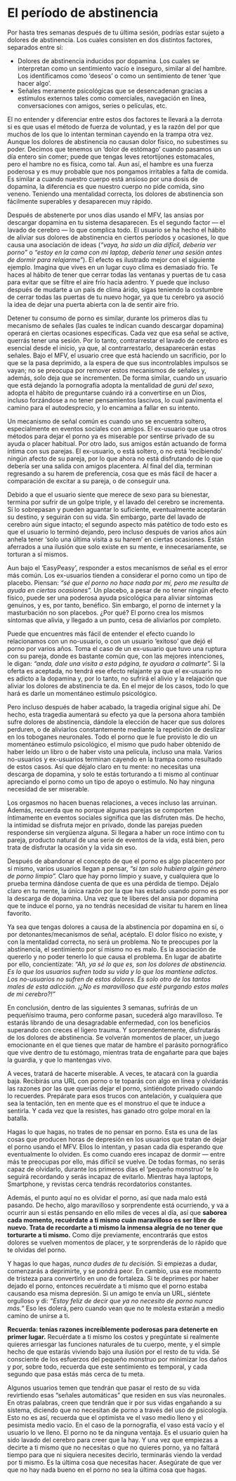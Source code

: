# El período de abstinencia {#el-periodo-de-abstinencia}

Por hasta tres semanas después de tu última sesión, podrías estar sujeto a dolores de abstinencia. Los cuales consisten en dos distintos factores, separados entre sí:

* Dolores de abstinencia inducidos por dopamina. Los cuales se interpretan como un sentimiento vacío e inseguro, similar al del hambre. Los identificamos como 'deseos' o como un sentimiento de tener 'que hacer algo'.
* Señales meramente psicológicas que se desencadenan gracias a estímulos externos tales como comerciales, navegación en línea, conversaciones con amigos, series o películas, etc.

El no entender y diferenciar entre estos dos factores te llevará a la derrota si es que usas el método de fuerza de voluntad, y es la razón del por que muchos de los que lo intentan terminan cayendo en la trampa otra vez. Aunque los dolores de abstinencia no causan dolor físico, no subestimes su poder. Decimos que tenemos un 'dolor de estómago' cuando pasamos un día entero sin comer; puede que tengas leves retortijones estomacales, pero el hambre no es física, como tal. Aun así, el hambre es una fuerza poderosa y es muy probable que nos pongamos irritables a falta de comida. Es similar a cuando nuestro cuerpo está ansioso por una dosis de dopamina, la diferencia es que nuestro cuerpo no pide comida, sino veneno. Teniendo una mentalidad correcta, los dolores de abstinencia son fácilmente superables y desaparecen muy rápido.

Después de abstenerte por unos días usando el MFV, las ansias por descargar dopamina en tu sistema desaparecen. Es el segundo factor — el lavado de cerebro — lo que complica todo. El usuario se ha hecho el hábito de aliviar sus dolores de abstinencia en ciertos períodos y ocasiones, lo que causa una asociación de ideas (_"vaya, ha sido un día difícil, debería ver porno"_ o _"estoy en la cama con mi laptop, debería tener una sesión antes de dormir para relajarme"_). El efecto es ilustrado mejor con el siguiente ejemplo. Imagina que vives en un lugar cuyo clima es demasiado frío. Te haces al hábito de tener que cerrar todas las ventanas y puertas de tu casa para evitar que se filtre el aire frío hacia adentro. Y puede que incluso después de mudarte a un país de clima árido, sigas teniendo la costumbre de cerrar todas las puertas de tu nuevo hogar, ya que tu cerebro ya asoció la idea de dejar una puerta abierta con la de sentir aire frío.

Detener tu consumo de porno es similar, durante los primeros días tu mecanismo de señales (las cuales te indican cuando descargar dopamina) operará en ciertas ocasiones específicas. Cada vez que esa señal se active, querrás tener una sesión. Por lo tanto, contrarrestar el lavado de cerebro es esencial desde el inicio, ya que, al contrarrestarlo, desaparecerán estas señales. Bajo el MFV, el usuario cree que está haciendo un sacrificio, por lo que se la pasa deprimido, a la espera de que sus incontrolables impulsos se vayan; no se preocupa por remover estos mecanismos de señales y, además, solo deja que se incrementen. De forma similar, cuando un usuario que está dejando la pornografía adopta la mentalidad de _gurú del sexo_, adopta el hábito de preguntarse cuándo irá a convertirse en un Dios, incluso forzándose a no tener pensamientos lascivos, lo cual pavimenta el camino para el autodesprecio, y lo encamina a fallar en su intento.

Un mecanismo de señal común es cuando uno se encuentra soltero, especialmente en eventos sociales con amigos. El ex-usuario que usa otros métodos para dejar el porno ya es miserable por sentirse privado de su ayuda o placer habitual. Por otro lado, sus amigos están actuando de forma íntima con sus parejas. El ex-usuario, o está soltero, o no está 'recibiendo' ningún afecto de su pareja, por lo que ahora no está disfrutando de lo que debería ser una salida con amigos placentera. Al final del día, terminan regresando a su harem de preferencia, cosa que es más fácil de hacer a comparación de excitar a su pareja, o de conseguir una.

Debido a que el usuario siente que merece de sexo para su bienestar, termina por sufrir de un golpe triple, y el lavado del cerebro se incrementa. Si lo sobrepasan y pueden aguantar lo suficiente, eventualmente aceptarán su destino, y seguirán con su vida. Sin embargo, parte del lavado de cerebro aún sigue intacto; el segundo aspecto más patético de todo esto es que el usuario lo terminó dejando, pero incluso después de varios años aún anhela tener 'solo una última visita a su harem' en ciertas ocasiones. Están aferrados a una ilusión que solo existe en su mente, e innecesariamente, se torturan a sí mismos.

Aun bajo el 'EasyPeasy', responder a estos mecanismos de señal es el error más común. Los ex-usuarios tienden a considerar el porno como un tipo de placebo. Piensan: _"sé que el porno no hace nada por mí, pero me resulta de ayuda en ciertas ocasiones"._ Un placebo, a pesar de no tener ningún efecto físico, puede ser una poderosa ayuda psicológica para aliviar síntomas genuinos, y es, por tanto, benéfico. Sin embargo, el porno de internet y la masturbación no son placebos. ¿Por qué? El porno crea los mismos síntomas que alivia, y llegado a un punto, cesa de aliviarlos por completo.

Puede que encuentres más fácil de entender el efecto cuando lo relacionamos con un no-usuario, o con un usuario 'exitoso' que dejó el porno por varios años. Toma el caso de un ex-usuario que tuvo una ruptura con su pareja, donde es bastante común que, con las mejores intenciones, le digan: _"anda, dale una visita a esta página, te ayudara a calmarte"._ Si la oferta es aceptada, no tendrá ese efecto relajante ya que el ex-usuario no es adicto a la dopamina y, por lo tanto, no sufrirá el alivio y la relajación que aliviar los dolores de abstinencia te da. En el mejor de los casos, todo lo que hará es darle un momentáneo estímulo psicológico.

Pero incluso después de haber acabado, la tragedia original sigue ahí. De hecho, esta tragedia aumentará su efecto ya que la persona ahora también sufre dolores de abstinencia, dándole la elección de hacer que sus dolores perduren, o de aliviarlos constantemente mediante la repetición de deslizar en los toboganes neuronales. Todo el porno que le fue provisto le dio un momentáneo estimulo psicológico, el mismo que pudo haber obtenido de haber leído un libro o de haber visto una película, incluso una mala. Varios no-usuarios y ex-usuarios terminan cayendo en la trampa como resultado de estos casos. Así que déjalo claro en tu mente: no necesitas una descarga de dopamina, y solo te estás torturando a ti mismo al continuar apreciando el porno como un tipo de apoyo o estímulo. No hay ninguna necesidad de ser miserable.

Los orgasmos no hacen buenas relaciones, a veces incluso las arruinan. Además, recuerda que no porque algunas parejas se comporten íntimamente en eventos sociales significa que las disfruten más. De hecho, la intimidad se disfruta mejor en privado, donde las parejas pueden responderse sin vergüenza alguna. Si llegara a haber un roce íntimo con tu pareja, producto natural de una serie de eventos de la vida, está bien, pero trata de disfrutar la ocasión y la vida sin eso.

Después de abandonar el concepto de que el porno es algo placentero por sí mismo, varios usuarios llegan a pensar, _"si tan solo hubiera algún género de porno limpio"._ Claro que hay porno limpio y suave, y cualquiera que lo prueba termina dándose cuenta de que es una pérdida de tiempo. Déjalo claro en tu mente, la única razón por la que has estado usando porno es por la descarga de dopamina. Una vez que te liberes del ansia por dopamina que te induce el porno, ya no tendrás necesidad de visitar tu harem en línea favorito.

Ya sea que tengas dolores a causa de la abstinencia por dopamina en sí, o por detonantes/mecanismos de señal, acéptalo. El dolor físico no existe, y con la mentalidad correcta, no será un problema. No te preocupes por la abstinencia, el sentimiento por sí mismo no es malo. Es la asociación de quererlo y no poder tenerlo lo que causa el problema. En lugar de abatirte por ello, concientízate: _"Ah, ya sé lo que es, son los dolores de abstinencia. Es lo que los usuarios sufren toda su vida y lo que los mantiene adictos. Los no-usuarios no sufren de estos dolores. Es solo otro de los tantos males de esta adicción. ¡¿No es maravilloso que esté purgando estos males de mi cerebro?!"_

En conclusión, dentro de las siguientes 3 semanas, sufrirás de un pequeñísimo trauma, pero conforme pasan, sucederá algo maravilloso. Te estarás librando de una desagradable enfermedad, con los beneficios superando con creces el ligero trauma. Y sorprendentemente, disfrutarás de los dolores de abstinencia. Se volverán momentos de placer, un juego emocionante en el que tienes que matar de hambre el parásito pornográfico que vive dentro de tu estómago, mientras trata de engañarte para que bajes la guardia, y que lo mantengas vivo.

A veces, tratará de hacerte miserable. A veces, te atacará con la guardia baja. Recibirás una URL con porno o te toparás con algo en línea y olvidarás las razones por las que querías dejar el porno, sintiéndote privado cuando lo recuerdes. Prepárate para esos trucos con antelación, y cualquiera que sea la tentación, ten en mente que es el monstruo el que te induce a sentirla. Y cada vez que la resistes, has ganado otro golpe moral en la batalla.

Hagas lo que hagas, no trates de no pensar en porno. Esta es una de las cosas que producen horas de depresión en los usuarios que tratan de dejar el porno usando el MFV. Ellos lo intentan, y pasan cada día esperando que eventualmente lo olviden. Es como cuando eres incapaz de dormir — entre más te preocupas por ello, más difícil se vuelve. De todas formas, no serás capaz de olvidarlo, durante los primeros días el 'pequeño monstruo' te lo seguirá recordando y serás incapaz de evitarlo. Mientras haya laptops, Smartphone, y revistas cerca tendrás recordatorios constantes.

Además, el punto aquí no es olvidar el porno, así que nada malo está pasando. De hecho, algo maravilloso y sorprendente está ocurriendo, y va a ocurrir aun si estás pensando en ello miles de veces al día, así que **saborea cada momento, recuérdate a ti mismo cuán maravilloso es ser libre de nuevo. Trata de recordarte a ti mismo la inmensa alegría de no tener que torturarte a ti mismo.** Como dije previamente, encontrarás que estos dolores se vuelven momentos de placer, y te sorprenderás de lo rápido que te olvidas del porno.

Y hagas lo que hagas, _nunca dudes de tu decisión._ Si empiezas a dudar, comenzarás a deprimirte, y se pondrá peor. En cambio, usa ese momento de tristeza para convertirlo en uno de fortaleza. Si te deprimes por haber dejado el porno, entonces recuérdate a ti mismo que el porno estaba causando esa misma depresión. Si un amigo te envía un URL, siéntete orgulloso y di: _"Estoy feliz de decir que ya no necesito de porno nunca más."_ Eso les dolerá, pero cuando vean que no te molesta estarán a medio camino de unirse a ti.

**Recuerda: tenías razones increíblemente poderosas para detenerte en primer lugar.** Recuérdate a ti mismo los costos y pregúntate si realmente quieres arriesgar las funciones naturales de tu cuerpo, mente, y el simple hecho de que estarás viviendo bajo una ilusión por el resto de tu vida. Sé consciente de los esfuerzos del pequeño monstruo por minimizar los daños y por, sobre todo, recuerda que este sentimiento es temporal, y cada segundo que pasa estás más cerca de tu meta.

Algunos usuarios temen que tendrán que pasar el resto de su vida revirtiendo esas "señales automáticas" que residen en sus vías neuronales. En otras palabras, creen que tendrán que ir por sus vidas engañando a su sistema, diciendo que no necesitan de porno a través del uso de psicología. Esto no es así, recuerda que el optimista ve el vaso medio lleno y el pesimista medio vacío. En el caso de la pornografía, el vaso está vacío y el usuario lo ve lleno. El porno no te da ninguna ventaja. Es el usuario quien ha sido lavado del cerebro para creer que la hay. Y una vez que empiezas a decirte a ti mismo que no necesitas o que no quieres porno, ya no faltará tiempo para que ni siquiera necesites decirlo, terminarás viendo la verdad por ti mismo. Es la última cosa que necesitas hacer. Asegúrate de que ver que no hay nada bueno en el porno no sea la última cosa que hagas.
